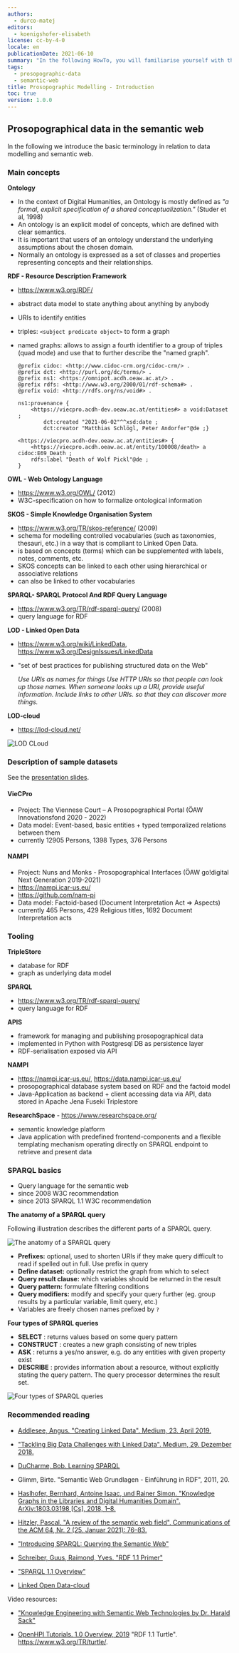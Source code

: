 ```yaml
---
authors:
  - durco-matej
editors:
  - koenigshofer-elisabeth
license: cc-by-4-0
locale: en
publicationDate: 2021-06-10
summary: "In the following HowTo, you will familiarise yourself with the basic terminology used in prosopographic data modelling and Semantic Web, in relation to the projects NAMPI and VieCPro. These main concepts are introduced: ontologies, vocabularies, RDF (Resource Description Framework), OWL (Web Ontology Language), SKOS (Simple Knowledge Organisation System), SPARQL (SPARQL Protocol and RDF Query Language), LOD (Linked Open Data) and LOD-cloud."
tags:
  - prosopographic-data
  - semantic-web
title: Prosopographic Modelling - Introduction
toc: true
version: 1.0.0
---
```

## Prosopographical data in the semantic web

In the following we introduce the basic terminology in relation to data modelling and semantic web.

### Main concepts

**Ontology**

- In the context of Digital Humanities, an Ontology is mostly defined as _"a formal, explicit specification of a shared conceptualization."_ (Studer et al, 1998)
- An ontology is an explicit model of concepts, which are defined with clear semantics.
- It is important that users of an ontology understand the underlying assumptions about the chosen domain.
- Normally an ontology is expressed as a set of classes and properties representing concepts and their relationships.

**RDF - Resource Description Framework**

- https://www.w3.org/RDF/
- abstract data model to state anything about anything by anybody
- URIs to identify entities
- triples: `<subject predicate object>` to form a graph
- named graphs: allows to assign a fourth identifier to a group of triples (quad mode) and use that to further describe the "named graph".

  ```turtle
  @prefix cidoc: <http://www.cidoc-crm.org/cidoc-crm/> .
  @prefix dct: <http://purl.org/dc/terms/> .
  @prefix ns1: <https://omnipot.acdh.oeaw.ac.at/> .
  @prefix rdfs: <http://www.w3.org/2000/01/rdf-schema#> .
  @prefix void: <http://rdfs.org/ns/void#> .

  ns1:provenance {
      <https://viecpro.acdh-dev.oeaw.ac.at/entities#> a void:Dataset ;
          dct:created "2021-06-02"^^xsd:date ;
          dct:creator "Matthias Schlögl, Peter Andorfer"@de ;}

  <https://viecpro.acdh-dev.oeaw.ac.at/entities#> {
      <https://viecpro.acdh.oeaw.ac.at/entity/100008/death> a cidoc:E69_Death ;
      rdfs:label "Death of Wolf Pickl"@de ;
  }
  ```

**OWL - Web Ontology Language**

- https://www.w3.org/OWL/ (2012)
- W3C-specification on how to formalize ontological information

**SKOS - Simple Knowledge Organisation System**

- https://www.w3.org/TR/skos-reference/ (2009)
- schema for modelling controlled vocabularies (such as taxonomies, thesauri, etc.) in a way that is compliant to Linked Open Data.
- is based on concepts (terms) which can be supplemented with labels, notes, comments, etc.
- SKOS concepts can be linked to each other using hierarchical or associative relations
- can also be linked to other vocabularies

**SPARQL- SPARQL Protocol And RDF Query Language**

- https://www.w3.org/TR/rdf-sparql-query/ (2008)
- query language for RDF

**LOD - Linked Open Data**

- https://www.w3.org/wiki/LinkedData, https://www.w3.org/DesignIssues/LinkedData
- "set of best practices for publishing structured data on the Web"

  _Use URIs as names for things Use HTTP URIs so that people can look up those names. When someone looks up a URI, provide useful information. Include links to other URIs. so that they can discover more things._

**LOD-cloud**

- https://lod-cloud.net/

![LOD CLoud](https://upload.wikimedia.org/wikipedia/commons/d/d8/LOD_Cloud_Diagram_as_of_September_2011.svg)

### Description of sample datasets

See the [presentation slides](https://docs.google.com/presentation/d/1fZ8Oh3__fL8ZI3qka3LBomFoN8BvDAVW).

#### VieCPro

- Project: The Viennese Court – A Prosopographical Portal (ÖAW Innovationsfond 2020 - 2022)
- Data model: Event-based, basic entities + typed temporalized relations between them
- currently 12905 Persons, 1398 Types, 376 Persons

#### NAMPI

- Project: Nuns and Monks - Prosopographical Interfaces (ÖAW go!digital Next Generation 2019-2021)
- https://nampi.icar-us.eu/
- https://github.com/nam-pi
- Data model: Factoid-based (Document Interpretation Act => Aspects)
- currently 465 Persons, 429 Religious titles, 1692 Document Interpretation acts

### Tooling

**TripleStore**

- database for RDF
- graph as underlying data model

**SPARQL**

- https://www.w3.org/TR/rdf-sparql-query/
- query language for RDF

**APIS**

- framework for managing and publishing prosopographical data
- implemented in Python with Postgresql DB as persistence layer
- RDF-serialisation exposed via API

**NAMPI**

- https://nampi.icar-us.eu/, https://data.nampi.icar-us.eu/
- prosopographical database system based on RDF and the factoid model
- Java-Application as backend + client accessing data via API, data stored in Apache Jena Fuseki Triplestore

**ResearchSpace** - https://www.researchspace.org/

- semantic knowledge platform
- Java application with predefined frontend-components and a flexible templating mechanism operating directly on SPARQL endpoint to retrieve and present data

### SPARQL basics

- Query language for the semantic web
- since 2008 W3C recommendation
- since 2013 SPARQL 1.1 W3C recommendation

**The anatomy of a SPARQL query**

Following illustration describes the different parts of a SPARQL query.

![The anatomy of a SPARQL query](/assets/content/resources/prosopographic-modelling-introduction/sparql_anatomy.png)

- **Prefixes:** optional, used to shorten URIs if they make query difficult to read if spelled out in full. Use prefix in query
- **Define dataset:** optionally restrict the graph from which to select
- **Query result clause:** which variables should be returned in the result
- **Query pattern:** formulate filtering conditions
- **Query modifiers:** modify and specify your query further (eg. group results by a particular variable, limit query, etc.)
- Variables are freely chosen names prefixed by `?`

**Four types of SPARQL queries**

- **SELECT** : returns values based on some query pattern
- **CONSTRUCT** : creates a new graph consisting of new triples
- **ASK** : returns a yes/no answer, e.g. do any entities with given property exist
- **DESCRIBE** : provides information about a resource, without explicitly stating the query pattern. The query processor determines the result set.

![Four types of SPARQL queries](/assets/content/resources/prosopographic-modelling-introduction/sparql_four_types.png)

### Recommended reading

- [Addlesee, Angus. "Creating Linked Data". Medium, 23. April 2019.](https://medium.com/wallscope/creating-linked-data-31c7dd479a9e)

- ["Tackling Big Data Challenges with Linked Data". Medium, 29. Dezember 2018.](https://medium.com/wallscope/tackling-big-data-challenges-with-linked-data-278b0761a6de)

- [DuCharme, Bob. Learning SPARQL](http://www.learningsparql.com)

- Glimm, Birte. "Semantic Web Grundlagen - Einführung in RDF", 2011, 20.

- [Haslhofer, Bernhard, Antoine Isaac, und Rainer Simon. "Knowledge Graphs in the Libraries and Digital Humanities Domain". ArXiv:1803.03198 [Cs], 2018, 1–8.](https://doi.org/10.1007/978-3-319-63962-8_291-1)

- [Hitzler, Pascal. "A review of the semantic web field". Communications of the ACM 64, Nr. 2 (25. Januar 2021): 76–83.](https://doi.org/10.1145/3397512)

- ["Introducing SPARQL: Querying the Semantic Web"](https://www.xml.com/pub/a/2005/11/16/introducing-sparql-querying-semantic-web-tutorial.html)

- [Schreiber, Guus, Raimond, Yves. "RDF 1.1 Primer"](https://www.w3.org/TR/rdf11-primer/)

- ["SPARQL 1.1 Overview"](https://www.w3.org/TR/sparql11-overview/)

- [Linked Open Data-cloud](https://upload.wikimedia.org/wikipedia/commons/d/d8/LOD_Cloud_Diagram_as_of_September_2011.svg)

Video resources:

- ["Knowledge Engineering with Semantic Web Technologies by Dr. Harald Sack"](https://www.youtube.com/playlist?list=PLoOmvuyo5UAcBXlhTti7kzetSsi1PpJGR)

- [OpenHPI Tutorials. 1.0 Overview, 2019](https://www.youtube.com/watch?v=eJ9H1SakPoA) "RDF 1.1 Turtle". https://www.w3.org/TR/turtle/.
